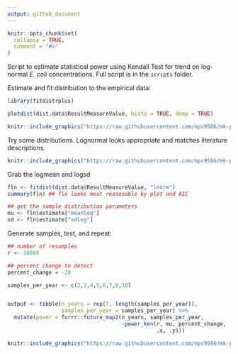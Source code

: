```yaml
---
output: github_document
---
```


<!-- README.md is generated from README.Rmd. Please edit that file -->

```r
knitr::opts_chunk$set(
  collapse = TRUE,
  comment = "#>"
)
```


<!-- badges: start -->
<!-- badges: end -->

Script to estimate statistical power using Kendall Test for trend on log-normal *E. coli* concentrations. Full script is in the `scripts` folder.

Estimate and fit distribution to the empirical data:
```r

library(fitdistrplus)

plotdist(dist.data$ResultMeasureValue, histo = TRUE, demp = TRUE)

```



```r
knitr::include_graphics("https://raw.githubusercontent.com/mps9506/mk-power/master/plotdist.png")
```


Try some distributions. Lognormal looks appropriate and matches literature descriptions.
```r
knitr::include_graphics("https://raw.githubusercontent.com/mps9506/mk-power/master/fitdist.png")
```

Grab the logmean and logsd
```r
fln <- fitdist(dist.data$ResultMeasureValue, "lnorm")
summary(fln) ## fln looks most reasonable by plot and AIC

## get the sample distribution parameters
mu <- fln$estimate["meanlog"]
sd <- fln$estimate["sdlog"]
```


Generate samples, test, and repeat:
```r
## number of resamples
r <- 10000

## percent change to detect
percent_change = -20

samples_per_year <- c(2,3,4,5,6,7,8,10)


output <- tibble(n_years = rep(7, length(samples_per_year)),
                 samples_per_year = samples_per_year) %>%
  mutate(power = furrr::future_map2(n_years, samples_per_year,
                                    ~power_ken(r, mu, percent_change,
                                               .x, .y)))
```


```r
knitr::include_graphics("https://raw.githubusercontent.com/mps9506/mk-power/master/example.png")
```

